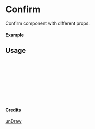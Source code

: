 
<Meta of={Confirm} title="unDraw/Confirm" />

# Confirm

Confirm component with different props.

#### Example

<Canvas of={Confirm.Primary} />

## Usage

```ts
import { Confirm } from "yadl-ui";

const Example = () => {
  return (
      <Confirm />
  );
};

export default Example;
```

#### Credits
[unDraw](https://undraw.co/illustrations)

